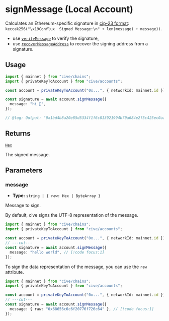 # signMessage (Local Account)

Calculates an Ethereum-specific signature in [cip-23 format](https://github.com/Conflux-Chain/CIPs/blob/master/CIPs/cip-23.md): `keccak256("\x19Conflux  Signed Message:\n" + len(message) + message))`.

- use [`verifyMessage`](#TODO) to verify the signature,
- use [`recoverMessageAddress`](#TODO) to recover the signing address from a signature.

## Usage

```ts twoslash
import { mainnet } from "cive/chains";
import { privateKeyToAccount } from "cive/accounts";

const account = privateKeyToAccount("0x...", { networkId: mainnet.id });

const signature = await account.signMessage({
  message: "hi 🥰",
});

// @log: Output: "0x1bd4b8a20e85d5334f1f6c813921994b70a684e2f5c425ec0aaff2d6354686e10ee546d97b8bcbd636ee3284cf2e4e120f2df456580a62d8558af55eb5b13e0b00"
```

## Returns

[`Hex`](#TODO)

The signed message.

## Parameters

### message

- **Type:** `string | { raw: Hex | ByteArray }`

Message to sign.

By default, cive signs the UTF-8 representation of the message.

```ts twoslash
import { mainnet } from "cive/chains";
import { privateKeyToAccount } from "cive/accounts";

const account = privateKeyToAccount("0x...", { networkId: mainnet.id });
// ---cut---
const signature = await account.signMessage({
  message: "hello world", // [!code focus:1]
});
```

To sign the data representation of the message, you can use the `raw` attribute.

```ts twoslash
import { mainnet } from "cive/chains";
import { privateKeyToAccount } from "cive/accounts";

const account = privateKeyToAccount("0x...", { networkId: mainnet.id });
// ---cut---
const signature = await account.signMessage({
  message: { raw: "0x68656c6c6f20776f726c64" }, // [!code focus:1]
});
```
